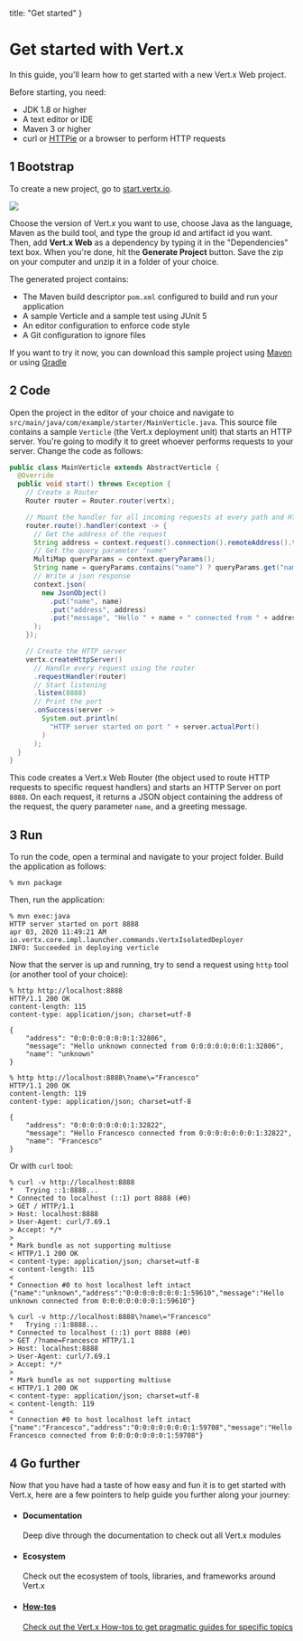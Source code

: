 

  title: "Get started"
}

# Get started with Vert.x

In this guide, you'll learn how to get started with a new Vert.x Web project.

Before starting, you need:

* JDK 1.8 or higher
* A text editor or IDE
* Maven 3 or higher
* curl or [HTTPie](https://httpie.org/) or a browser to perform HTTP requests

## <span className="get-started-step">1</span> Bootstrap

To create a new project, go to [start.vertx.io](https://start.vertx.io).

<a href="https://start.vertx.io" className="get-started-screenshot">
  <img src={require("../assets/get-started/starter-screenshot.png")} />
</a>

Choose the version of Vert.x you want to use, choose Java as the language, Maven as the build tool, and
type the group id and artifact id you want. Then, add **Vert.x Web** as a dependency by typing it in the "Dependencies" text box. When you're done, hit the **Generate Project** button.
Save the zip on your computer and unzip it in a folder of your choice.

The generated project contains:

* The Maven build descriptor `pom.xml` configured to build and run your application
* A sample Verticle and a sample test using JUnit 5
* An editor configuration to enforce code style
* A Git configuration to ignore files

If you want to try it now, you can download this sample project using
[Maven](http://start.vertx.io/starter.zip?vertxDependencies=vertx-web) or using
[Gradle](http://start.vertx.io/starter.zip?vertxDependencies=vertx-web&buildTool=gradle)

## <span className="get-started-step">2</span> Code

Open the project in the editor of your choice and navigate to `src/main/java/com/example/starter/MainVerticle.java`.
This source file contains a sample `Verticle` (the Vert.x deployment unit) that starts an HTTP server.
You're going to modify it to greet whoever performs requests to your server.
Change the code as follows:

```java
public class MainVerticle extends AbstractVerticle {
  @Override
  public void start() throws Exception {
    // Create a Router
    Router router = Router.router(vertx);

    // Mount the handler for all incoming requests at every path and HTTP method
    router.route().handler(context -> {
      // Get the address of the request
      String address = context.request().connection().remoteAddress().toString();
      // Get the query parameter "name"
      MultiMap queryParams = context.queryParams();
      String name = queryParams.contains("name") ? queryParams.get("name") : "unknown";
      // Write a json response
      context.json(
        new JsonObject()
          .put("name", name)
          .put("address", address)
          .put("message", "Hello " + name + " connected from " + address)
      );
    });

    // Create the HTTP server
    vertx.createHttpServer()
      // Handle every request using the router
      .requestHandler(router)
      // Start listening
      .listen(8888)
      // Print the port
      .onSuccess(server ->
        System.out.println(
          "HTTP server started on port " + server.actualPort()
        )
      );
  }
}
```

This code creates a Vert.x Web Router (the object used to route HTTP requests to specific request handlers)
and starts an HTTP Server on port `8888`. On each request, it returns a JSON object containing the address of the request, the query parameter `name`, and a greeting message.

## <span className="get-started-step">3</span> Run

To run the code, open a terminal and navigate to your project folder.
Build the application as follows:

```shell
% mvn package
```

Then, run the application:

```shell
% mvn exec:java
HTTP server started on port 8888
apr 03, 2020 11:49:21 AM io.vertx.core.impl.launcher.commands.VertxIsolatedDeployer
INFO: Succeeded in deploying verticle
```

Now that the server is up and running, try to send a request using `http` tool (or another tool of your choice):

```shell
% http http://localhost:8888
HTTP/1.1 200 OK
content-length: 115
content-type: application/json; charset=utf-8

{
    "address": "0:0:0:0:0:0:0:1:32806",
    "message": "Hello unknown connected from 0:0:0:0:0:0:0:1:32806",
    "name": "unknown"
}

% http http://localhost:8888\?name\="Francesco"
HTTP/1.1 200 OK
content-length: 119
content-type: application/json; charset=utf-8

{
    "address": "0:0:0:0:0:0:0:1:32822",
    "message": "Hello Francesco connected from 0:0:0:0:0:0:0:1:32822",
    "name": "Francesco"
}
```

Or with `curl` tool:

```
% curl -v http://localhost:8888
*   Trying ::1:8888...
* Connected to localhost (::1) port 8888 (#0)
> GET / HTTP/1.1
> Host: localhost:8888
> User-Agent: curl/7.69.1
> Accept: */*
>
* Mark bundle as not supporting multiuse
< HTTP/1.1 200 OK
< content-type: application/json; charset=utf-8
< content-length: 115
<
* Connection #0 to host localhost left intact
{"name":"unknown","address":"0:0:0:0:0:0:0:1:59610","message":"Hello unknown connected from 0:0:0:0:0:0:0:1:59610"}

% curl -v http://localhost:8888\?name\="Francesco"
*   Trying ::1:8888...
* Connected to localhost (::1) port 8888 (#0)
> GET /?name=Francesco HTTP/1.1
> Host: localhost:8888
> User-Agent: curl/7.69.1
> Accept: */*
>
* Mark bundle as not supporting multiuse
< HTTP/1.1 200 OK
< content-type: application/json; charset=utf-8
< content-length: 119
<
* Connection #0 to host localhost left intact
{"name":"Francesco","address":"0:0:0:0:0:0:0:1:59708","message":"Hello Francesco connected from 0:0:0:0:0:0:0:1:59708"}
```

## <span className="get-started-step">4</span> Go further

Now that you have had a taste of how easy and fun it is to get started with Vert.x, here are a few pointers to help guide you further along your journey:

<ul className="get-started-next-steps">
  <Link href="/docs/"><a><li>
    <h4>Documentation</h4>
    Deep dive through the documentation to check out all Vert.x modules
  </li></a></Link>
  <Link href="/"><a><li>
    <h4>Ecosystem</h4>
    Check out the ecosystem of tools, libraries, and frameworks around Vert.x
  </li></a></Link>
  <a href="https://how-to.vertx.io/"><li>
    <h4>How-tos</h4>
    Check out the Vert.x How-tos to get pragmatic guides for specific topics
  </li></a>
</ul>
